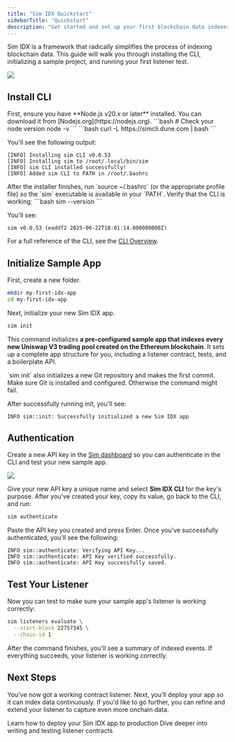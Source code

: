 ```yaml
---
title: "Sim IDX Quickstart"
sidebarTitle: "Quickstart"
description: "Get started and set up your first blockchain data indexer in minutes."
---
```


Sim IDX is a framework that radically simplifies the process of indexing blockchain data.
This guide will walk you through installing the CLI, initializing a sample project, and running your first listener test.

<Frame caption="Write simple Solidity listeners. Sim IDX indexes your chosen onchain data and gives you ready-to-use DBs & APIs.">
  <img src="/images/idx/Sim_IDX.png" />
</Frame>

## Install CLI

<Steps>
<Step title="Download & Install Dependencies">
  First, ensure you have **Node.js v20.x or later** installed.
  You can download it from [Nodejs.org](https://nodejs.org).
  ```bash
  # Check your node version
  node -v 
  ```
</Step>
<Step title="Install the CLI">
  ```bash
  curl -L https://simcli.dune.com | bash
  ```

  You'll see the following output:

  ```text
  [INFO] Installing sim CLI v0.0.53
  [INFO] Installing sim to /root/.local/bin/sim
  [INFO] sim CLI installed successfully!
  [INFO] Added sim CLI to PATH in /root/.bashrc
  ```

  <Info>
    After the installer finishes, run `source ~/.bashrc` (or the appropriate profile file) so the `sim` executable is available in your `PATH`.
  </Info>

</Step>

<Step title="Verify Installation">
  Verify that the CLI is working:
  ```bash
  sim --version
  ```
  
  You'll see:
  
  ```
  sim v0.0.53 (eaddf2 2025-06-22T18:01:14.000000000Z)
  ```
</Step>
</Steps>

<Tip>For a full reference of the CLI, see the [CLI Overview](/idx/cli).</Tip>

## Initialize Sample App

First, create a new folder.

```bash
mkdir my-first-idx-app
cd my-first-idx-app
```

Next, initialize your new Sim IDX app.

```bash
sim init
```

This command initializes **a pre-configured sample app that indexes every new Uniswap V3 trading pool created on the Ethereum blockchain**.
It sets up a complete app structure for you, including a listener contract, tests, and a boilerplate API.

<Info>
  `sim init` also initializes a new Git repository and makes the first commit.
  Make sure Git is installed and configured. Otherwise the command might fail.
</Info>

After successfully running init, you'll see:

```text
INFO sim::init: Successfully initialized a new Sim IDX app
```

## Authentication

Create a new API key in the [Sim dashboard](https://sim.dune.com/) so you can authenticate in the CLI and test your new sample app.

<Frame caption="To generate a new API key, visit the Keys page and click the New button.">
  <img src="/images/idx/sim-idx-authentication.png" />
</Frame>

Give your new API key a unique name and select **Sim IDX CLI** for the key's purpose.
After you've created your key, copy its value, go back to the CLI, and run:

```bash
sim authenticate
```

Paste the API key you created and press Enter.
Once you've successfully authenticated, you'll see the following:

```
INFO sim::authenticate: Verifying API Key...
INFO sim::authenticate: API Key verified successfully.
INFO sim::authenticate: API Key successfully saved.
```

## Test Your Listener

Now you can test to make sure your sample app's listener is working correctly:

```bash
sim listeners evaluate \
  --start-block 22757345 \
  --chain-id 1
```

After the command finishes, you'll see a summary of indexed events.
If everything succeeds, your listener is working correctly.

## Next Steps

You've now got a working contract listener.
Next, you'll deploy your app so it can index data continuously.
If you'd like to go further, you can refine and extend your listener to capture even more onchain data.

<Columns cols={2}>
  <Card title="App Deployment" href="/idx/deployment">
    Learn how to deploy your Sim IDX app to production
  </Card>
  <Card title="Listener Contracts" href="/idx/listener">
    Dive deeper into writing and testing listener contracts
  </Card>
</Columns>
